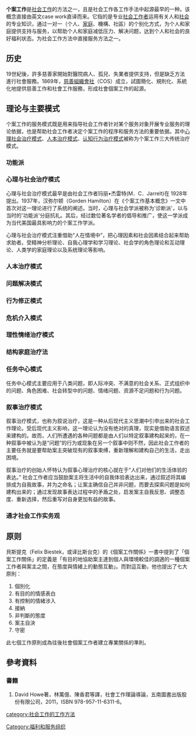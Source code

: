 {{Expand |time=2010-11-24T08:15:46+00:00 }}
'''个案工作'''是[[社会工作|社会工作]]的方法之一，且是社会工作各工作手法中起源最早的一种。该概念直接由英文case work直译而来。它指的是专业[[社会工作者|社会工作者]]运用有关人和[[社会|社会]]的专业知识，通过一对一（个人、[[家庭|家庭]]、機構、社區）的个别化方式，为个人和家庭提供支持与服务，以帮助个人和家庭减低压力、解决问题，达到个人和社会的良好福利状态。为社会工作方法中直接服务方法之一。

==历史==
19世紀後，許多慈善家開始對醫院病人、孤兒、失業者提供支持，但是缺乏方法進行社會服務。1869年，[[慈善組織會社|慈善組織會社]]（COS）成立，試圖簡化、規則化、系統化地提供慈善工作和社會工作服務，形成社會個案工作的起源。

==理论与主要模式==
个案工作的服务模式既是用来指导社会工作者针对某个服务对象开展专业服务的理论依据，也是帮助社会工作者决定个案工作的程序和服务方法的重要依据。其中[[心理社会治疗模式|心理社会治疗模式]]、[[人本治疗模式|人本治疗模式]]、[[认知行为治疗模式|认知行为治疗模式]]被称为个案工作三大传统治疗模式。 

===功能派===
===心理与社会治疗模式===
心理与社会治疗模式最早是由社会工作者玛丽•杰雷特(M．C．Jarrelt)在 1928年提出。1937年，汉弥尔顿（Gorden Hamilton）在《个案工作基本概念》一文中首次对这一理论进行了系统的阐述。当时，心理与社会学派被称为'诊断派'，以与当时的'功能派'分庭抗礼。其后，经过数位著名学者的倡导和推广，使这一学派成为当代美国最具影响力的个案工作学派。

心理与社会治疗模式注重借助“人在情境中”，把心理因素和社会因素结合起来帮助求助者。受精神分析理论、自我心理学和学习理论、社会学的角色理论和互动理论、人类学的家庭理论以及系统理论等影响。

===人本治疗模式===
===问题解决模式===
===行为修正模式===
===危机介入模式===
===理性情绪治疗模式===
===结构家庭治疗法===
===任务中心模式===
任务中心模式主要应用于八类问题，即人际冲突、不满意的社会关系、正式组织中的问题、角色困难、社会转型中的问题、情绪问题、资源不足问题和行为问题。

===叙事治疗模式===
叙事治疗模式，也称为叙说治疗，这是一种从后现代主义思潮中引申出来的社会工作理论。受后现代主义影响，这一理论认为没有绝对的真理，现实是借助语言叙述来建构的。故而，人们所遭遇的各种问题都是由人们以特定叙事建构起来的，在一种叙事中被认为是“问题”的行为或现象在另一个叙事中则不然，因此社会工作者的主要任务就是要帮助案主突破现有的叙事束缚，重新理解和建构自己的生活，走出困境。

叙事治疗的创始人怀特认为叙事心理治疗的核心就在于“人们对他们的生活体验的表达。” 社会工作者应当鼓励案主将生活中的自我体验表达出来，通过叙述将其编排成为自我故事，并为之命名；让案主确信自己并非问题，而要去探索问题是如何建构出来的；通过发现故事表达过程中的矛盾之处，启发案主自我反思、调整态度、重新选择，然后重写对自身更加有益的故事。

===通才社会工作实务观===

==原则==

貝斯提克（Felix Biestek，或译比斯台克）的《個案工作關係》一書中提到了「個案工作關係」的定義是「有目的地協助案主達到個人與環境較佳的調適的一種個案工作者與案主之間，在態度與情緒上的動態互動」。而對這互動，他也提出了七大原則：

#個別化
#有目的的情感表白
#有控制的情緒涉入
#接納
#非判斷的態度
#案主自決
#守密 

此七個工作原則成為往後社會個案工作者建立專業關係的準則。

==參考資料==
===書籍===
#David Howe著，林萬億、陳香君等譯，社會工作理論導論，五南圖書出版股份有限公司，2011，ISBN 978-957-11-6311-6。

{{Authority control}}
[[category:社会工作的工作方法|category:社会工作的工作方法]]
[[Category:福利和服务组织|Category:福利和服务组织]]